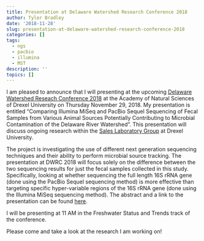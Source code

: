 ```yaml
---
title: Presentation at Delaware Watershed Research Conference 2018
author: Tyler Bradley
date: '2018-11-28'
slug: presentation-at-delaware-watershed-research-conference-2018
categories: []
tags:
  - ngs
  - pacbio
  - illumina
  - MST
description: ''
topics: []
---
```


I am pleased to announce that I will presenting at the upcoming [Delaware Watershed Reseach Conference 2018](https://ansp.org/research/environmental-research/projects/watershed-protection-program/delaware-watershed-research-conference/) at the Academy of Natural Sciences of Drexel University on Thursday November 29, 2018. My presentation is entitled "Comparing Illumina MiSeq and PacBio Sequel Sequencing of Fecal Samples from Various Animal Sources Potentially Contributing to Microbial Contamination of the Delaware River Watershed". This presentation will discuss ongoing research within the [Sales Laboratory Group](http://microbes.cae.drexel.edu/people/dr-sales) at Drexel University. 

The project is investigating the use of different next generation sequencing techniques and their ability to perform microbial source tracking. The presentation at DWRC 2018 will focus solely on the difference between the two sequencing results for just the fecal samples collected in this study. Specifically, looking at whether sequencing the full length 16S rRNA gene (done using the PacBio Sequel sequencing method) is more effective than targeting specific hyper-variable regions of the 16S rRNA gene (done using the Illumina MiSeq sequencing method). The abstract and a link to the presentation can be found [here](https://tbradley1013.github.io/presentations/).

I will be presenting at 11 AM in the Freshwater Status and Trends track of the conference.


Please come and take a look at the research I am working on!

